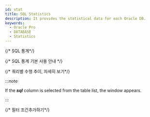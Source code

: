 ```yaml
---
id: stat
title: SQL Statistics
description: It provides the statistical data for each Oracle DB.
keywords:
  - Oracle Pro
  - DATABASE
  - Statistics
---
```


{/* SQL 통계*/}

<Dbstatsqldesc />

{/* SQL 통계 기본 사용 안내 */}

<Dbstatsqlbasic />

{/* 쿼리별 수행 추이, 자세히 보기*/}

<Dbstatsqlviewquery />

:::note

If the ***sql*** column is selected from the table list, the <Cmdname sid="TTL06224" className="uitext" /> window appears.

:::

{/* 필터 조건추가하기*/}

<Dbsqlfilter level={2} />
